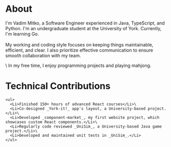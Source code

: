 
<h1 className="mb-4 text-2xl font-semibold">About</h1>

<div className="flex flex-col items-center gap-5 justify-center md:flex-row-reverse md:justify-between text-left">

<ProfileImage
  className="relative mx-auto my-auto mb-2 h-[140px] w-[140px] md:min-h-[164px] md:min-w-[164px]"
  src="/vadimmitko.jpeg"
  alt="Vadim Mitko"
/>

I&apos;m Vadim Mitko, a Software Engineer experienced in Java,
TypeScript, and Python. I&apos;m an undergraduate student at the
University of York. Currently, I&apos;m learning Go.\
\
My working and coding style focuses on keeping things maintainable,
efficient, and clear. I also prioritize effective communication to
ensure smooth collaboration with my team.

</div>
\
In my free time, I enjoy programming projects and playing mahjong.

<h1 className="mb-4 mt-8 text-2xl font-semibold">Technical Contributions</h1>

    <ul>
      <Li>Finished 150+ hours of advanced React courses</Li>\
      <Li>Co-designed _York-it!_ app's layout, a University-based project.</Li>\
      <Li>Developed _component-market_, my first website project, which showcases custom React components.</Li>\
      <Li>Regularly code reviewed _UniSim_, a University-based Java game project.</Li>\
      <Li>Developed and maintained unit tests in _UniSim_.</Li>
    </ul>
